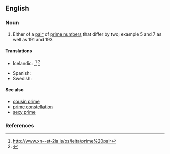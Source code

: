 ==English==

===Noun===
{{wikipedia}}
{{en-noun|head=[[twin]] [[prime]]}}

# {{context|mathematics|lang=en}} Either of a [[pair]] of [[prime number]]s that differ by two; example <math>5</math> and <math>7</math> as well as <math>191</math> and <math>193</math>  

====Translations====
{{trans-top|either of a pair of prime numbers that differ by two}}
* Icelandic: {{t-|is|frumtalnatvíburi|m}},<ref>http://www.xn--st-2ia.is/os/leita/prime%20pair</ref> {{t-|is|tvíburafrumtala|f}}<ref>{{webofscience|7351|Til hvers notum við frumtölur?|What are prime numbers good for?}}</ref>
{{trans-mid}}
* Spanish: {{t-|es|primo gemelo|m}}
* Swedish: {{t-|sv|tvillingprimtal|n}}
{{trans-bottom}}

====See also====
*[[cousin prime]]
*[[prime constellation]]
*[[sexy prime]]

===References===
<references/>